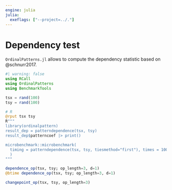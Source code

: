 ```yaml
---
engine: julia
julia:
  exeflags: ["--project=../."]
---
```



# Dependency test

`OrdinalPatterns.jl` allows to compute the dependency statistic based on @schnurr2017.


```julia
#| warning: false
using RCall
using OrdinalPatterns
using BenchmarkTools

tsx = rand(100)
tsy = rand(100)

# R
@rput tsx tsy 
R"""
library(ordinalpattern)
result_dep = patterndependence(tsx, tsy)
result_dep$patterncoef |> print()

microbenchmark::microbenchmark(
  timing = patterndependence(tsx, tsy, tiesmethod="first"), times = 100
  )
"""
```

```julia
dependence_op(tsx, tsy; op_length=3, d=1)
@btime dependence_op(tsx, tsy; op_length=3, d=1)
```

```julia
changepoint_op(tsx, tsy, op_length=3)
```

